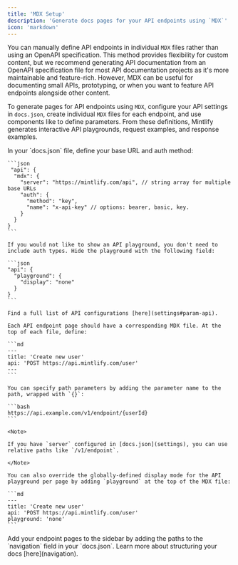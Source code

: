 ```yaml
---
title: 'MDX Setup'
description: 'Generate docs pages for your API endpoints using `MDX`'
icon: 'markdown'
---
```


You can manually define API endpoints in individual `MDX` files rather than using an OpenAPI specification. This method provides flexibility for custom content, but we recommend generating API documentation from an OpenAPI specification file for most API documentation projects as it's more maintainable and feature-rich. However, MDX can be useful for documenting small APIs, prototyping, or when you want to feature API endpoints alongside other content.

To generate pages for API endpoints using `MDX`, configure your API settings in `docs.json`, create individual `MDX` files for each endpoint, and use components like <ParamFields /> to define parameters. From these definitions, Mintlify generates interactive API playgrounds, request examples, and response examples.

<Steps>
  <Step title="Configure your API">
    In your `docs.json` file, define your base URL and auth method:

    ```json
     "api": {
      "mdx": {
        "server": "https://mintlify.com/api", // string array for multiple base URLs
        "auth": {
          "method": "key",
          "name": "x-api-key" // options: bearer, basic, key.
        }
      }
    }
    ```

    If you would not like to show an API playground, you don't need to include auth types. Hide the playground with the following field:

    ```json
    "api": {
      "playground": {
        "display": "none"
      }
    }
    ```

    Find a full list of API configurations [here](settings#param-api).
  </Step>
  
  <Step title="Create your endpoint pages">

    Each API endpoint page should have a corresponding MDX file. At the top of each file, define:

    ```md
    ---
    title: 'Create new user'
    api: 'POST https://api.mintlify.com/user'
    ---
    ```

    You can specify path parameters by adding the parameter name to the path, wrapped with `{}`:

    ```bash
    https://api.example.com/v1/endpoint/{userId}
    ```

    <Note>

    If you have `server` configured in [docs.json](settings), you can use relative paths like `/v1/endpoint`.

    </Note>

    You can also override the globally-defined display mode for the API playground per page by adding `playground` at the top of the MDX file:

    ```md
    ---
    title: 'Create new user'
    api: 'POST https://api.mintlify.com/user'
    playground: 'none'
    ```
    
  </Step>

  <Step title="Add your endpoints to your docs">
    Add your endpoint pages to the sidebar by adding the paths to the `navigation` field in your `docs.json`. Learn more about structuring your docs [here](navigation).
  </Step>
</Steps>
